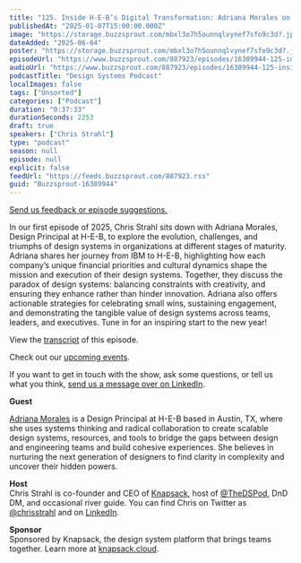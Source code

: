 ```yaml
---
title: "125. Inside H-E-B’s Digital Transformation: Adriana Morales on Design Systems That Empower Teams"
publishedAt: "2025-01-07T15:00:00.000Z"
image: "https://storage.buzzsprout.com/mbxl3o7h5ounnqlvynef7sfo9c3d?.jpg"
dateAdded: "2025-06-04"
poster: "https://storage.buzzsprout.com/mbxl3o7h5ounnqlvynef7sfo9c3d?.jpg"
episodeUrl: "https://www.buzzsprout.com/887923/episodes/16389944-125-inside-h-e-b-s-digital-transformation-adriana-morales-on-design-systems-that-empower-teams.mp3"
audioUrl: "https://www.buzzsprout.com/887923/episodes/16389944-125-inside-h-e-b-s-digital-transformation-adriana-morales-on-design-systems-that-empower-teams.mp3"
podcastTitle: "Design Systems Podcast"
localImages: false
tags: ["Unsorted"]
categories: ["Podcast"]
duration: "0:37:33"
durationSeconds: 2253
draft: true
speakers: ["Chris Strahl"]
type: "podcast"
season: null
episode: null
explicit: false
feedUrl: "https://feeds.buzzsprout.com/887923.rss"
guid: "Buzzsprout-16389944"
---
```

[Send us feedback or episode suggestions.](https://www.buzzsprout.com/twilio/text_messages/887923/open_sms)

In our first episode of 2025, Chris Strahl sits down with Adriana Morales, Design Principal at H-E-B, to explore the evolution, challenges, and triumphs of design systems in organizations at different stages of maturity. Adriana shares her journey from IBM to H-E-B, highlighting how each company’s unique financial priorities and cultural dynamics shape the mission and execution of their design systems. Together, they discuss the paradox of design systems: balancing constraints with creativity, and ensuring they enhance rather than hinder innovation. Adriana also offers actionable strategies for celebrating small wins, sustaining engagement, and demonstrating the tangible value of design systems across teams, leaders, and executives. Tune in for an inspiring start to the new year!

View the [transcript](https://docs.google.com/document/d/1iM8oy2YuZ6kvbq1VmnxBcCeJO-VU-qEMj3gkW21dkjQ/edit?tab=t.0) of this episode.

Check out our [upcoming events](https://www.knapsack.cloud/events).

If you want to get in touch with the show, ask some questions, or tell us what you think, [send us a message over on LinkedIn](https://www.linkedin.com/showcase/design-systems-podcast/?viewAsMember=true).  

**Guest**

[Adriana Morales](https://www.linkedin.com/in/adrianaamorales/) is a Design Principal at H-E-B based in Austin, TX, where she uses systems thinking and radical collaboration to create scalable design systems, resources, and tools to bridge the gaps between design and engineering teams and build cohesive experiences. She believes in nurturing the next generation of designers to find clarity in complexity and uncover their hidden powers.

**Host**  
Chris Strahl is co-founder and CEO of [Knapsack](https://www.knapsack.cloud/), host of [@TheDSPod](https://twitter.com/thedspod), DnD DM, and occasional river guide. You can find Chris on Twitter as [@chrisstrahl](https://twitter.com/chrisstrahl) and on [LinkedIn](https://www.linkedin.com/in/chrisstrahl/).  
  
**Sponsor**  
Sponsored by Knapsack, the design system platform that brings teams together. Learn more at [knapsack.cloud](https://www.knapsack.cloud/?utm_source=podcast).
